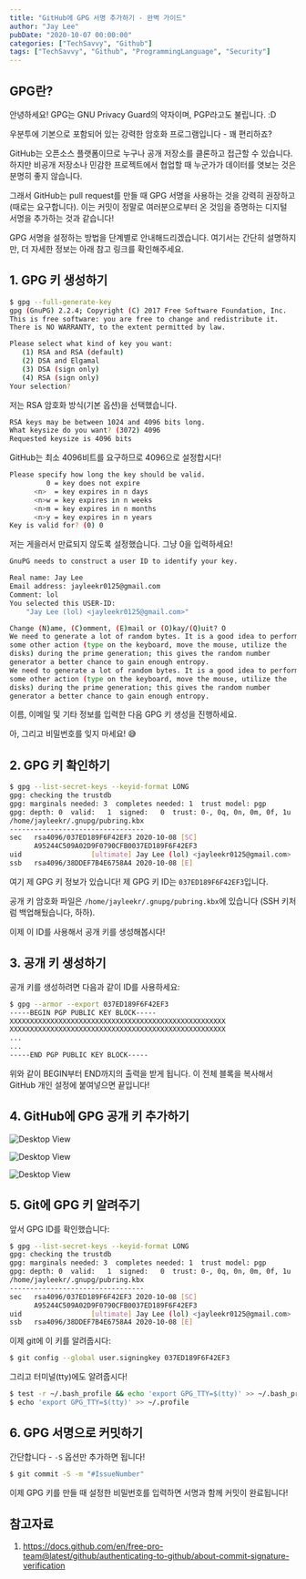 ```yaml
---
title: "GitHub에 GPG 서명 추가하기 - 완벽 가이드"
author: "Jay Lee"
pubDate: "2020-10-07 00:00:00"
categories: ["TechSavvy", "Github"]
tags: ["TechSavvy", "Github", "ProgrammingLanguage", "Security"]
---
```


## GPG란?

안녕하세요! GPG는 GNU Privacy Guard의 약자이며, PGP라고도 불립니다. :D

우분투에 기본으로 포함되어 있는 강력한 암호화 프로그램입니다 - 꽤 편리하죠?

GitHub는 오픈소스 플랫폼이므로 누구나 공개 저장소를 클론하고 접근할 수 있습니다. 하지만 비공개 저장소나 민감한 프로젝트에서 협업할 때 누군가가 데이터를 엿보는 것은 분명히 좋지 않습니다.

그래서 GitHub는 pull request를 만들 때 GPG 서명을 사용하는 것을 강력히 권장하고(때로는 요구합니다). 이는 커밋이 정말로 여러분으로부터 온 것임을 증명하는 디지털 서명을 추가하는 것과 같습니다!

GPG 서명을 설정하는 방법을 단계별로 안내해드리겠습니다. 여기서는 간단히 설명하지만, 더 자세한 정보는 아래 참고 링크를 확인해주세요.

## 1. GPG 키 생성하기

``` sh
$ gpg --full-generate-key
gpg (GnuPG) 2.2.4; Copyright (C) 2017 Free Software Foundation, Inc.
This is free software: you are free to change and redistribute it.
There is NO WARRANTY, to the extent permitted by law.

Please select what kind of key you want:
   (1) RSA and RSA (default)
   (2) DSA and Elgamal
   (3) DSA (sign only)
   (4) RSA (sign only)
Your selection? 
```

저는 RSA 암호화 방식(기본 옵션)을 선택했습니다.

``` sh
RSA keys may be between 1024 and 4096 bits long.
What keysize do you want? (3072) 4096
Requested keysize is 4096 bits
```

GitHub는 최소 4096비트를 요구하므로 4096으로 설정합시다!

``` sh
Please specify how long the key should be valid.
         0 = key does not expire
      <n>  = key expires in n days
      <n>w = key expires in n weeks
      <n>m = key expires in n months
      <n>y = key expires in n years
Key is valid for? (0) 0
```

저는 게을러서 만료되지 않도록 설정했습니다. 그냥 0을 입력하세요!

``` sh
GnuPG needs to construct a user ID to identify your key.

Real name: Jay Lee
Email address: jayleekr0125@gmail.com
Comment: lol
You selected this USER-ID:
    "Jay Lee (lol) <jayleekr0125@gmail.com>"

Change (N)ame, (C)omment, (E)mail or (O)kay/(Q)uit? O
We need to generate a lot of random bytes. It is a good idea to perform
some other action (type on the keyboard, move the mouse, utilize the
disks) during the prime generation; this gives the random number
generator a better chance to gain enough entropy.
We need to generate a lot of random bytes. It is a good idea to perform
some other action (type on the keyboard, move the mouse, utilize the
disks) during the prime generation; this gives the random number
generator a better chance to gain enough entropy.
```

이름, 이메일 및 기타 정보를 입력한 다음 GPG 키 생성을 진행하세요.

아, 그리고 비밀번호를 잊지 마세요! 😅

## 2. GPG 키 확인하기

``` sh
$ gpg --list-secret-keys --keyid-format LONG
gpg: checking the trustdb
gpg: marginals needed: 3  completes needed: 1  trust model: pgp
gpg: depth: 0  valid:   1  signed:   0  trust: 0-, 0q, 0n, 0m, 0f, 1u
/home/jayleekr/.gnupg/pubring.kbx
---------------------------------
sec   rsa4096/037ED189F6F42EF3 2020-10-08 [SC]
      A95244C509A02D9F0790CFB0037ED189F6F42EF3
uid                 [ultimate] Jay Lee (lol) <jayleekr0125@gmail.com>
ssb   rsa4096/38DDEF7B4E6758A4 2020-10-08 [E]
```

여기 제 GPG 키 정보가 있습니다! 제 GPG 키 ID는 `037ED189F6F42EF3`입니다.

공개 키 암호화 파일은 `/home/jayleekr/.gnupg/pubring.kbx`에 있습니다 (SSH 키처럼 백업해뒀습니다, 하하).

이제 이 ID를 사용해서 공개 키를 생성해봅시다!

## 3. 공개 키 생성하기

공개 키를 생성하려면 다음과 같이 ID를 사용하세요:

``` sh
$ gpg --armor --export 037ED189F6F42EF3
-----BEGIN PGP PUBLIC KEY BLOCK-----
XXXXXXXXXXXXXXXXXXXXXXXXXXXXXXXXXXXXXXXXXXXXXXXXXXXXX
XXXXXXXXXXXXXXXXXXXXXXXXXXXXXXXXXXXXXXXXXXXXXXXXXXXXX
...
...
-----END PGP PUBLIC KEY BLOCK-----
```

위와 같이 BEGIN부터 END까지의 출력을 받게 됩니다. 이 전체 블록을 복사해서 GitHub 개인 설정에 붙여넣으면 끝입니다!

## 4. GitHub에 GPG 공개 키 추가하기

![Desktop View](/assets/img/post/2020-10-08/userbar-account-settings.png)

![Desktop View](/assets/img/post/2020-10-08/settings-sidebar-ssh-keys.png)

![Desktop View](/assets/img/post/2020-10-08/gpg-key-paste.png)

## 5. Git에 GPG 키 알려주기

앞서 GPG ID를 확인했습니다:

``` sh
$ gpg --list-secret-keys --keyid-format LONG
gpg: checking the trustdb
gpg: marginals needed: 3  completes needed: 1  trust model: pgp
gpg: depth: 0  valid:   1  signed:   0  trust: 0-, 0q, 0n, 0m, 0f, 1u
/home/jayleekr/.gnupg/pubring.kbx
---------------------------------
sec   rsa4096/037ED189F6F42EF3 2020-10-08 [SC]
      A95244C509A02D9F0790CFB0037ED189F6F42EF3
uid                 [ultimate] Jay Lee (lol) <jayleekr0125@gmail.com>
ssb   rsa4096/38DDEF7B4E6758A4 2020-10-08 [E]
```

이제 git에 이 키를 알려줍시다:

``` sh
$ git config --global user.signingkey 037ED189F6F42EF3
```

그리고 터미널(tty)에도 알려줍시다!

```sh
$ test -r ~/.bash_profile && echo 'export GPG_TTY=$(tty)' >> ~/.bash_profile
$ echo 'export GPG_TTY=$(tty)' >> ~/.profile
```

## 6. GPG 서명으로 커밋하기

간단합니다 - `-S` 옵션만 추가하면 됩니다!

``` sh
$ git commit -S -m "#IssueNumber"
```

이제 GPG 키를 만들 때 설정한 비밀번호를 입력하면 서명과 함께 커밋이 완료됩니다!

## 참고자료

1. https://docs.github.com/en/free-pro-team@latest/github/authenticating-to-github/about-commit-signature-verification